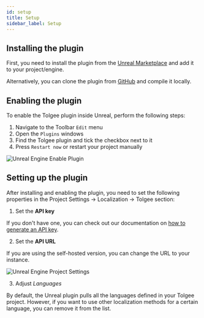 ```yaml
---
id: setup
title: Setup
sidebar_label: Setup
---
```


## Installing the plugin

First, you need to install the plugin from the [Unreal Marketplace](https://www.unrealengine.com/marketplace/en-US/product/2757e202f8f3408bbf66f65d26223398) and add it to your project/engine.

Alternatively, you can clone the plugin from [GitHub](https://github.com/tolgee/tolgee-unreal) and compile it locally.

## Enabling the plugin

To enable the Tolgee plugin inside Unreal, perform the following steps:

1. Navigate to the Toolbar `Edit` menu
1. Open the `Plugins` windows
1. Find the Tolgee plugin and tick the checkbox next to it
1. Press `Restart now` or restart your project manually

![Unreal Engine Enable Plugin](/img/docs/platform/unreal-plugin/enable-plugin.png)

## Setting up the plugin

After installing and enabling the plugin, you need to set the following properties in the Project Settings → Localization → Tolgee section:

1. Set the **API key**

  If you don't have one, you can check out our documentation on [how to generate an API key](/platform/account_settings/api_keys_and_pat_tokens#generation).

2. Set the **API URL**

  If you are using the self-hosted version, you can change the URL to your instance.
  
  ![Unreal Engine Project Settings](/img/docs/platform/unreal-plugin/project-settings.png)

3. Adjust *Languages*

  By default, the Unreal plugin pulls all the languages defined in your Tolgee project. However, if you want to use other localization methods for a certain language, you can remove it from the list.